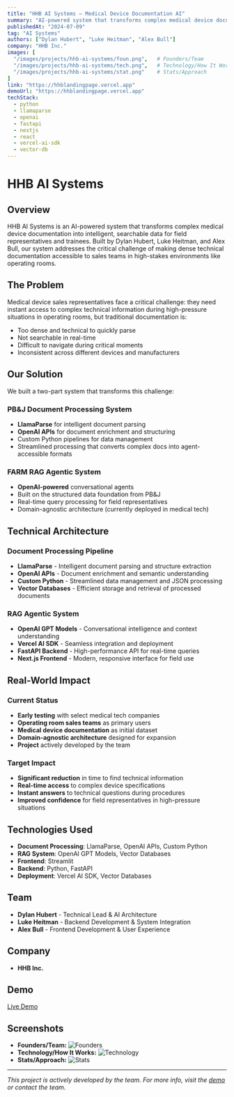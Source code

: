 ```yaml
---
title: "HHB AI Systems – Medical Device Documentation AI"
summary: "AI-powered system that transforms complex medical device documentation into intelligent, searchable data for field representatives and trainees."
publishedAt: "2024-07-09"
tag: "AI Systems"
authors: ["Dylan Hubert", "Luke Heitman", "Alex Bull"]
company: "HHB Inc."
images: [
  "/images/projects/hhb-ai-systems/foun.png",   # Founders/Team
  "/images/projects/hhb-ai-systems/tech.png",   # Technology/How It Works
  "/images/projects/hhb-ai-systems/stat.png"    # Stats/Approach
]
link: "https://hhblandingpage.vercel.app"
demoUrl: "https://hhblandingpage.vercel.app"
techStack:
  - python
  - llamaparse
  - openai
  - fastapi
  - nextjs
  - react
  - vercel-ai-sdk
  - vector-db
---
```


# HHB AI Systems

## Overview

HHB AI Systems is an AI-powered system that transforms complex medical device documentation into intelligent, searchable data for field representatives and trainees. Built by Dylan Hubert, Luke Heitman, and Alex Bull, our system addresses the critical challenge of making dense technical documentation accessible to sales teams in high-stakes environments like operating rooms.

## The Problem

Medical device sales representatives face a critical challenge: they need instant access to complex technical information during high-pressure situations in operating rooms, but traditional documentation is:
- Too dense and technical to quickly parse
- Not searchable in real-time
- Difficult to navigate during critical moments
- Inconsistent across different devices and manufacturers

## Our Solution

We built a two-part system that transforms this challenge:

### **PB&J Document Processing System**
- **LlamaParse** for intelligent document parsing
- **OpenAI APIs** for document enrichment and structuring
- Custom Python pipelines for data management
- Streamlined processing that converts complex docs into agent-accessible formats

### **FARM RAG Agentic System**
- **OpenAI-powered** conversational agents
- Built on the structured data foundation from PB&J
- Real-time query processing for field representatives
- Domain-agnostic architecture (currently deployed in medical tech)

## Technical Architecture

### **Document Processing Pipeline**
- **LlamaParse** - Intelligent document parsing and structure extraction
- **OpenAI APIs** - Document enrichment and semantic understanding
- **Custom Python** - Streamlined data management and JSON processing
- **Vector Databases** - Efficient storage and retrieval of processed documents

### **RAG Agentic System**
- **OpenAI GPT Models** - Conversational intelligence and context understanding
- **Vercel AI SDK** - Seamless integration and deployment
- **FastAPI Backend** - High-performance API for real-time queries
- **Next.js Frontend** - Modern, responsive interface for field use

## Real-World Impact

### **Current Status**
- **Early testing** with select medical tech companies
- **Operating room sales teams** as primary users
- **Medical device documentation** as initial dataset
- **Domain-agnostic architecture** designed for expansion
- **Project** actively developed by the team

### **Target Impact**
- **Significant reduction** in time to find technical information
- **Real-time access** to complex device specifications
- **Instant answers** to technical questions during procedures
- **Improved confidence** for field representatives in high-pressure situations

## Technologies Used

- **Document Processing**: LlamaParse, OpenAI APIs, Custom Python
- **RAG System**: OpenAI GPT Models, Vector Databases
- **Frontend**: Streamlit
- **Backend**: Python, FastAPI
- **Deployment**: Vercel AI SDK, Vector Databases

## Team
- **Dylan Hubert** - Technical Lead & AI Architecture
- **Luke Heitman** - Backend Development & System Integration
- **Alex Bull** - Frontend Development & User Experience

## Company
- **HHB Inc.**

## Demo
[Live Demo](https://hhblandingpage.vercel.app)

## Screenshots
- **Founders/Team:** ![Founders](../../../../public/images/projects/hhb-ai-systems/foun.png)
- **Technology/How It Works:** ![Technology](../../../../public/images/projects/hhb-ai-systems/tech.png)
- **Stats/Approach:** ![Stats](../../../../public/images/projects/hhb-ai-systems/stat.png)

---
*This project is actively developed by the team. For more info, visit the [demo](https://hhblandingpage.vercel.app) or contact the team.* 